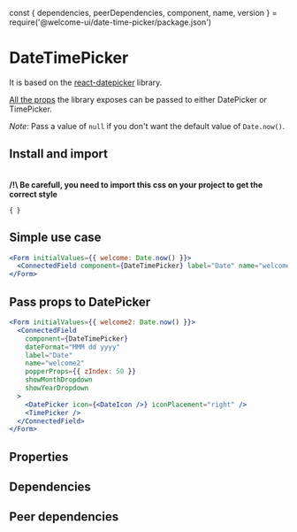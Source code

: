 const {
  dependencies,
  peerDependencies,
  component,
  name,
  version
} = require('@welcome-ui/date-time-picker/package.json')

# DateTimePicker

<tagversion version={version} name={name} />

It is based on the [react-datepicker](https://github.com/Hacker0x01/react-datepicker) library.

[All the props](https://github.com/Hacker0x01/react-datepicker/blob/master/docs/datepicker.md) the library exposes can be passed to either DatePicker or TimePicker.

_Note_: Pass a value of `null` if you don't want the default value of `Date.now()`.

## Install and import

<usage component={component} name={name} peerDependencies={peerDependencies} />
<br />
<strong>/!\ Be carefull, you need to import this css on your project to get the correct style</strong>

<code>{`
`}</code>

## Simple use case

```jsx
<Form initialValues={{ welcome: Date.now() }}>
  <ConnectedField component={DateTimePicker} label="Date" name="welcome" />
</Form>
```

## Pass props to DatePicker

```jsx
<Form initialValues={{ welcome2: Date.now() }}>
  <ConnectedField
    component={DateTimePicker}
    dateFormat="MMM dd yyyy"
    label="Date"
    name="welcome2"
    popperProps={{ zIndex: 50 }}
    showMonthDropdown
    showYearDropdown
  >
    <DatePicker icon={<DateIcon />} iconPlacement="right" />
    <TimePicker />
  </ConnectedField>
</Form>
```

## Properties

<props of={DateTimePicker} />

## Dependencies

<dependencies dependencies={dependencies} />

## Peer dependencies

<dependencies dependencies={peerDependencies} />
